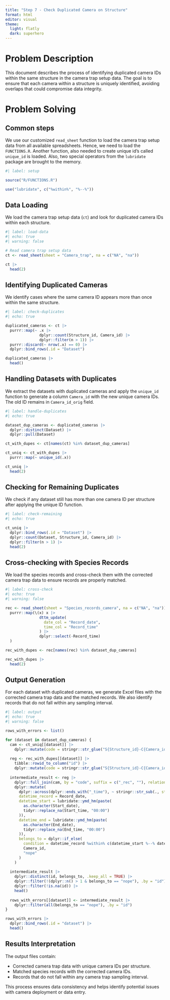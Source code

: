 ---
title: "Step 7 - Check Duplicated Camera on Structure"
format: html
editor: visual
theme:
  light: flatly
  dark: superhero
---

# Problem Description

This document describes the process of identifying duplicated camera IDs within the same structure in the camera trap setup data. The goal is to ensure that each camera within a structure is uniquely identified, avoiding overlaps that could compromise data integrity.

# Problem Solving

## Common steps

We use our customized `read_sheet` function to load the camera trap setup data from all available spreadsheets. Hence, we need to load the `FUNCTIONS.R`. Another function, also needed to create unique id's called `unique_id` is loaded. Also, two special operators from the `lubridate` package are brought to the memory.

```{r}
#| label: setup

source("R/FUNCTIONS.R")

use("lubridate", c("%within%", "%--%"))
```

## Data Loading

We load the camera trap setup data (`ct`) and look for duplicated camera IDs within each structure.

```{r}
#| label: load-data
#| echo: true
#| warning: false

# Read camera trap setup data
ct <- read_sheet(sheet = "Camera_trap", na = c("NA", "na"))

ct |>
  head(2)
```

## Identifying Duplicated Cameras

We identify cases where the same camera ID appears more than once within the same structure.

```{r}
#| label: check-duplicates
#| echo: true

duplicated_cameras <- ct |> 
  purrr::map(~ .x |> 
               dplyr::count(Structure_id, Camera_id) |> 
               dplyr::filter(n > 1)) |> 
  purrr::discard(~ nrow(.x) == 0) |> 
  dplyr::bind_rows(.id = "Dataset")

duplicated_cameras |>
  head()
```

## Handling Datasets with Duplicates

We extract the datasets with duplicated cameras and apply the `unique_id` function to generate a column `Camera_id` with the new unique camera IDs. The old ID remains in `Camera_id_orig` field.

```{r}
#| label: handle-duplicates
#| echo: true

dataset_dup_cameras <- duplicated_cameras |> 
  dplyr::distinct(Dataset) |> 
  dplyr::pull(Dataset)

ct_with_dupes <- ct[names(ct) %in% dataset_dup_cameras]

ct_uniq <- ct_with_dupes |> 
  purrr::map(~ unique_id(.x))

ct_uniq |>
  head(2)
```

## Checking for Remaining Duplicates

We check if any dataset still has more than one camera ID per structure after applying the unique ID function.

```{r}
#| label: check-remaining
#| echo: true

ct_uniq |> 
  dplyr::bind_rows(.id = "Dataset") |> 
  dplyr::count(Dataset, Structure_id, Camera_id) |> 
  dplyr::filter(n > 1) |>
  head(2)
```

## Cross-checking with Species Records

We load the species records and cross-check them with the corrected camera trap data to ensure records are properly matched.

```{r}
#| label: cross-check
#| echo: true
#| warning: false

rec <- read_sheet(sheet = "Species_records_camera", na = c("NA", "na")) |> 
  purrr::map(\(x) x |> 
               dttm_update(
                 date_col = "Record_date",
                 time_col = "Record_time"
               ) |> 
               dplyr::select(-Record_time)
  ) 

rec_with_dupes <- rec[names(rec) %in% dataset_dup_cameras]

rec_with_dupes |> 
  head(2)
```

## Output Generation

For each dataset with duplicated cameras, we generate Excel files with the corrected camera trap data and the matched records. We also identify records that do not fall within any sampling interval.

```{r}
#| label: output
#| echo: true
#| warning: false

rows_with_errors <- list()

for (dataset in dataset_dup_cameras) {
  cam <- ct_uniq[[dataset]] |> 
    dplyr::mutate(code = stringr::str_glue("S{Structure_id}-C{Camera_id_orig}"))
  
  reg <- rec_with_dupes[[dataset]] |> 
    tibble::rowid_to_column("id") |> 
    dplyr::mutate(code = stringr::str_glue("S{Structure_id}-C{Camera_id}"))
  
  intermediate_result <- reg |> 
    dplyr::full_join(cam, by = "code", suffix = c("_rec", ""), relationship = "many-to-many") |> 
    dplyr::mutate(
      dplyr::across(dplyr::ends_with("_time"), ~ stringr::str_sub(., start = -8, end = -4)),
      datetime_record = Record_date,
      datetime_start = lubridate::ymd_hm(paste(
        as.character(Start_date),
        tidyr::replace_na(Start_time, "00:00")
      )),
      datetime_end = lubridate::ymd_hm(paste(
        as.character(End_date),
        tidyr::replace_na(End_time, "00:00")
      )),
      belongs_to = dplyr::if_else(
        condition = datetime_record %within% c(datetime_start %--% datetime_end),
        Camera_id,
        "nope"
      )
    )
  
  intermediate_result |> 
    dplyr::distinct(id, belongs_to, .keep_all = TRUE) |> 
    dplyr::filter(!(dplyr::n() > 1 & belongs_to == "nope"), .by = "id") |> 
    dplyr::filter(!is.na(id)) |> 
    head()
  
  rows_with_errors[[dataset]] <- intermediate_result |> 
    dplyr::filter(all(belongs_to == "nope"), .by = "id")
}

rows_with_errors |> 
  dplyr::bind_rows(.id = "dataset") |> 
  head()
```

## Results Interpretation

The output files contain:

-   Corrected camera trap data with unique camera IDs per structure.
-   Matched species records with the corrected camera IDs.
-   Records that do not fall within any camera trap sampling interval.

This process ensures data consistency and helps identify potential issues with camera deployment or data entry.
